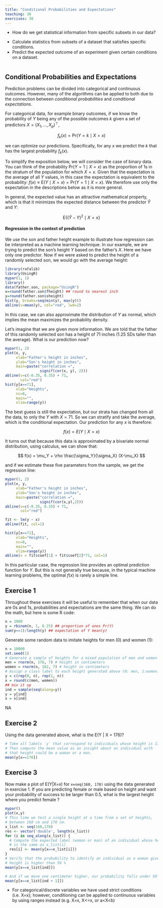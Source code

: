 ```yaml
---
title: "Conditional Probabilities and Expectations"
teaching: 30
exercises: 30
---
```


:::::: questions
- How do we get statistical information from specific subsets in our data?
::::::

:::::: objectives
- Calculate statistics from subsets of a dataset that satisfies specific conditions.
- Predict the expected outcome of an experiment given certain conditions on a dataset.
::::::

```r
```

## Conditional Probabilities and Expectations

Prediction problems can be divided into categorical and continuous outcomes. 
However, many of the algorithms can be applied to both due to the connection 
between _conditional probabilities_ and _conditional expectations_. 

For categorical data, for example binary outcomes, if we know the probability of 
$Y$ being any of the possible outcomes $k$ given a  set of predictors 
$X=(X_1,\dots,X_p)^\top$, 

$$
f_k(x) = \mbox{Pr}(Y=k \mid X=x)
$$

we can optimize our predictions. Specifically, for any $x$ we predict the $k$ 
that has the largest probability $f_k(x)$. 

To simplify the exposition below, we will consider the case of binary data. You 
can think of the probability $\mbox{Pr}(Y=1 \mid X=x)$ as the proportion of 1s 
in the stratum of the population for which $X=x$. Given that the expectation is 
the average of all $Y$ values, in this case the expectation is equivalent to the
probability: $f(x) \equiv \mbox{E}(Y \mid X=x)=\mbox{Pr}(Y=1 \mid X=x)$. We 
therefore use only the expectation in the descriptions below as it is more 
general.

In general, the expected value has an attractive mathematical property, which is
that it minimizes the expected distance between the predictor $\hat{Y}$ and $Y$: 

$$
\mbox{E}\{ (\hat{Y} - Y)^2  \mid  X=x \}
$$ 


#### Regression in the context of prediction

We use the son and father height example to illustrate how regression can be 
interpreted as a machine learning technique. In our example, we are trying to 
predict the son's height $Y$ based on the father's $X$. Here we have only one 
predictor. Now if we were asked to predict the height of a randomly selected 
son, we would go with the average height:

```r
library(rafalib)
library(UsingR)
mypar(1, 1)
library()
data(father.son, package="UsingR")
x=round(father.son$fheight) ## round to nearest inch
y=round(father.son$sheight)
hist(y, breaks=seq(min(y), max(y)))
abline(v=mean(y), col="red", lwd=2)
```

In this case, we can also approximate the distribution of $Y$ as normal, which 
implies the mean maximizes the probability density. 

Let's imagine that we are given more information. We are told that the father of
this randomly selected son has a height of 71 inches (1.25 SDs taller than the 
average). What is our prediction now? 

```r
mypar(1, 2)
plot(x, y, 
     xlab="Father's height in inches",
     ylab="Son's height in inches",
     main=paste("correlation =",
                signif(cor(x, y), 2)))
abline(v=c(-0.35, 0.35) + 71,
       col="red")
hist(y[x==71], 
     xlab="Heights", 
     nc=8, 
     main="", 
     xlim=range(y))
```
The best guess is still the expectation, but our strata has changed from all the
data, to only the $Y$ with $X=71$. So we can stratify and take the average, 
which is the conditional expectation. Our prediction for any $x$ is therefore:

$$
f(x) = E(Y \mid X=x)
$$

It turns out that because this data is approximated by a bivariate normal 
distribution, using calculus, we can show that: 

$$
f(x) = \mu_Y + \rho \frac{\sigma_Y}{\sigma_X} (X-\mu_X)
$$

and if we estimate these five parameters from the sample, we get the regression
line:

```r
mypar(1, 2)
plot(x, y, 
     xlab="Father's height in inches", 
     ylab="Son's height in inches",
     main=paste("correlation =",
                signif(cor(x,y),2)))
abline(v=c(-0.35, 0.35) + 71,
       col="red")

fit <- lm(y ~ x)
abline(fit, col=1)

hist(y[x==71],
     xlab="Heights",
     nc=8,
     main="",
     xlim=range(y))
abline(v = fit$coef[1] + fit$coef[2]*71, col=1)
```

In this particular case, the regression line provides an optimal prediction 
function for $Y$. But this is not generally true because, in the typical machine
learning problems, the optimal $f(x)$ is rarely a simple line.

::::::::::::::::::::::::::::::::::::: challenge

## Exercise 1
Throughout these exercises it will be useful to remember that when our data 
are 0s and 1s, probabilities and expectations are the same thing. We can do 
the math, but here is some R code:

```r
n = 1000
y = rbinom(n, 1, 0.25) ## proportion of ones Pr(Y)
sum(y==1)/length(y) ## expectation of Y mean(y)
```

Generate some random data to imitate heights for men (0) and women (1):

```r
n = 10000
set.seed(1)
# Generate a sample of heights for a mixed population of men and women
men = rnorm(n, 176, 7) # height in centimeters 
women = rnorm(n, 162, 7) # height in centimeters
# Assign a class label to each height generated above (0: men, 1:women)
y = c(rep(0, n), rep(1, n))
x = round(c(men, women))
## mix it up
ind = sample(seq(along=y))
y = y[ind]
x = x[ind]
```


:::::::::::::::: solution
NA
:::::::::::::::::::::::::

## Exercise 2

Using the data generated above, what is the E(Y | X = 176)?

:::::::::::::::: solution

```r
# Take all labels `y` that correspond to individuals whose height is 176 cm.
# Then compute the mean value as an insight about an individual with
# that height could be a woman or a man.
mean(y[x==176])
```

:::::::::::::::::::::::::

## Exercise 3
Now make a plot of E(Y|X=x) for `x=seq(160, 178)` using the data generated
in exercise 1.
If you are predicting female or male based on height and want your probability 
of success to be larger than 0.5, what is the largest height where you predict 
female ?

:::::::::::::::: solution

```r
mypar()
plot(x,y)
# This time we test a single height at a time from a set of heights,
# between 160 cm and 178 cm.
x_list <- seq(160,178)
res <- vector('double', length(x_list))
for (i in seq_along(x_list)) {
  # Compute the expected label (woman or man) of an individual whose height
  # is the same as x_list[i]
  res[i] <- mean(y[x==x_list[i]])
}
# Verify that the probability to identify an individual as a woman given their
# height is higher than 50 %
mean(y[x==x_list[ind]])

# And if we move one centimeter higher, our probability falls under 50 %
mean(y[x==x_list[ind + 1]])
```

:::::::::::::::::::::::::

:::::::::::::::::::::::::::::::::::::::::::::::

:::::: keypoints
- For categorical/discrete variables we have used strict conditions (i.e. X=x); however, conditioning can be applied to continuous variables by using ranges instead (e.g. X=x, X<=x, or a<X<b)
::::::